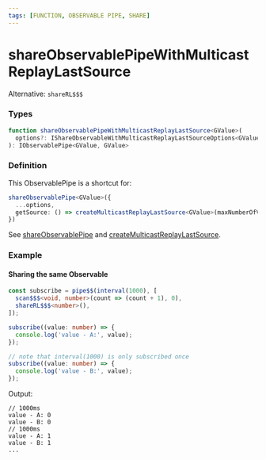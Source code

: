 ```yaml
---
tags: [FUNCTION, OBSERVABLE PIPE, SHARE]
---
```


# shareObservablePipeWithMulticastReplayLastSource

Alternative: `shareRL$$$`

### Types

```ts
function shareObservablePipeWithMulticastReplayLastSource<GValue>(
  options?: IShareObservableWithMulticastReplayLastSourceOptions<GValue>,
): IObservablePipe<GValue, GValue>
```

### Definition

This ObservablePipe is a shortcut for:

```ts
shareObservablePipe<GValue>({
  ...options,
  getSource: () => createMulticastReplayLastSource<GValue>(maxNumberOfValues),
})
```

See [shareObservablePipe](/docs/reference/share-observable-pipe/)
and [createMulticastReplayLastSource](/docs/reference/create-multicast-replay-last-source/).


### Example

#### Sharing the same Observable

```ts
const subscribe = pipe$$(interval(1000), [
  scan$$$<void, number>(count => (count + 1), 0),
  shareRL$$$<number>(),
]);

subscribe((value: number) => {
  console.log('value - A:', value);
});

// note that interval(1000) is only subscribed once
subscribe((value: number) => {
  console.log('value - B:', value);
});
```

Output:

```text
// 1000ms
value - A: 0
value - B: 0
// 1000ms
value - A: 1
value - B: 1
...
```

